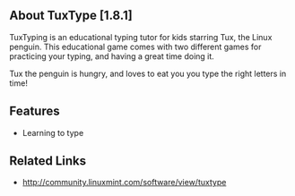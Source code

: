==About TuxType [1.8.1]==
TuxTyping is an educational typing tutor for kids starring Tux, the Linux penguin. This educational game comes with two different games for practicing your typing, and having a great time doing it. 

Tux the penguin is hungry, and loves to eat you you type the right letters in time!
{{images/TuxType.jpg}}
==Features==
*Learning to type
==Related Links==
*http://community.linuxmint.com/software/view/tuxtype

